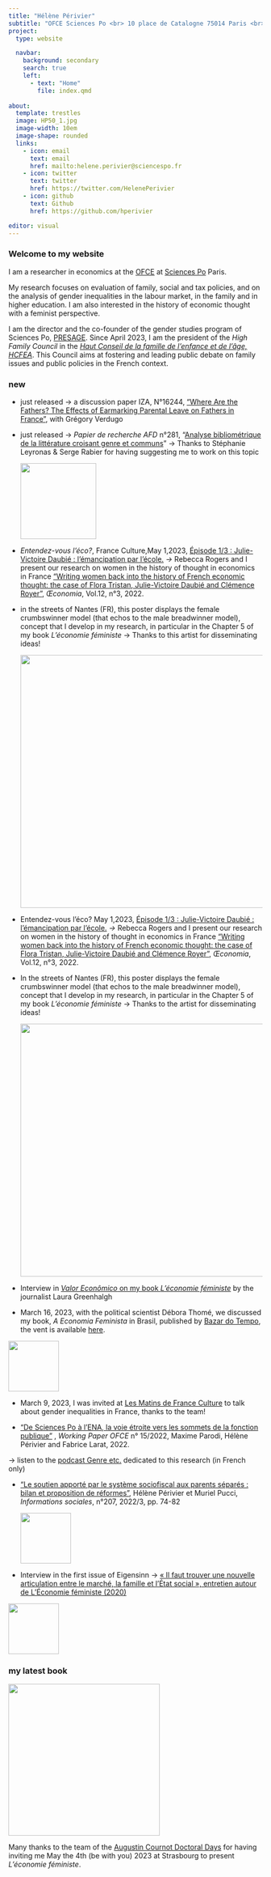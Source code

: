 ```yaml
---
title: "Hélène Périvier"
subtitle: "OFCE Sciences Po <br> 10 place de Catalogne 75014 Paris <br> {{< fa phone >}} +33 1 44 18 54 92"
project:
  type: website

  navbar:
    background: secondary
    search: true
    left:
      - text: "Home"
        file: index.qmd
  
about:
  template: trestles
  image: HP50_1.jpg
  image-width: 10em
  image-shape: rounded
  links:
    - icon: email
      text: email
      href: mailto:helene.perivier@sciencespo.fr
    - icon: twitter
      text: twitter
      href: https://twitter.com/HelenePerivier
    - icon: github
      text: Github
      href: https://github.com/hperivier

editor: visual
---
```


### Welcome to my website

I am a researcher in economics at the [OFCE](https://www.ofce.sciences-po.fr/en/) at [Sciences Po](https://www.sciencespo.fr/en/) Paris.

My research focuses on evaluation of family, social and tax policies, and on the analysis of gender inequalities in the labour market, in the family and in higher education. I am also interested in the history of economic thought with a feminist perspective.

I am the director and the co-founder of the gender studies program of Sciences Po, [PRESAGE](https://www.sciencespo.fr/programme-presage/fr.html). Since April 2023, I am the president of the *High Family Council* in the [*Haut Conseil de la famille de l'enfance et de l'âge, HCFEA*](https://www.hcfea.fr/). This Council aims at fostering and leading public debate on family issues and public policies in the French context.

### new

-   just released -\> a discussion paper IZA, N°16244, ["Where Are the Fathers? The Effects of Earmarking Parental Leave on Fathers in France"](pdf/iaz_cp.pdf), with Grégory Verdugo

-   just released -\> *Papier de recherche AFD* n°281, "[Analyse bibliométrique de la littérature croisant genre et communs](https://www.afd.fr/fr/ressources/analyse-bibliometrique-de-la-litterature-croisant-genre-et-communs)" -\> Thanks to Stéphanie Leyronas & Serge Rabier for having suggesting me to work on this topic

    ![](images/afd.PNG){width="150"}

-   *Entendez-vous l'éco?*, France Culture,May 1,2023, [Épisode 1/3 : Julie-Victoire Daubié : l'émancipation par l'école.](https://www.radiofrance.fr/franceculture/podcasts/entendez-vous-l-eco/julie-victoire-daubie-l-emancipation-par-l-ecole-6369764) *-\>* Rebecca Rogers and I present our research on women in the history of thought in economics in France ["Writing women back into the history of French economic thought: the case of Flora Tristan, Julie-Victoire Daubié and Clémence Royer"](https://journals.openedition.org/oeconomia/13633), *Œconomia*, Vol.12, n°3, 2022.

-   in the streets of Nantes (FR), this poster displays the female crumbswinner model (that echos to the male breadwinner model), concept that I develop in my research, in particular in the Chapter 5 of my book *L'économie féministe* -\> Thanks to this artist for disseminating ideas!

    ![](images/affiches.jpg){width="500"}

-   Entendez-vous l'éco? May 1,2023, [Épisode 1/3 : Julie-Victoire Daubié : l'émancipation par l'école.](https://www.radiofrance.fr/franceculture/podcasts/entendez-vous-l-eco/julie-victoire-daubie-l-emancipation-par-l-ecole-6369764) *-\>* Rebecca Rogers and I present our research on women in the history of thought in economics in France ["Writing women back into the history of French economic thought: the case of Flora Tristan, Julie-Victoire Daubié and Clémence Royer"](https://journals.openedition.org/oeconomia/13633), *Œconomia*, Vol.12, n°3, 2022.

-   In the streets of Nantes (FR), this poster displays the female crumbswinner model (that echos to the male breadwinner model), concept that I develop in my research, in particular in the Chapter 5 of my book *L'économie féministe* -\> Thanks to the artist for disseminating ideas!

    ![](/images/gagnemiettes.jpg){width="500"}

-   Interview in [*Valor Econômico* on my book *L'économie féministe*](pdf/valor.pdf) by the journalist Laura Greenhalgh

-   March 16, 2023, with the political scientist Débora Thomé, we discussed my book, *A Economia Feminista* in Brasil, published by [Bazar do Tempo](https://bazardotempo.com.br/), the vent is available [here](https://www.youtube.com/watch?v=XfWymYwPUMU).

![](images/tempo1.jpg){fig-align="center" width="100"}

-   March 9, 2023, I was invited at [Les Matins de France Culture](https://www.radiofrance.fr/franceculture/podcasts/l-invite-e-des-matins/retraites-pouvoir-d-achat-inflation-les-femmes-grandes-perdantes-4298508) to talk about gender inequalities in France, thanks to the team!

-   ["De Sciences Po à l'ENA, la voie étroite vers les sommets de la fonction publique"](https://www.ofce.sciences-po.fr/pdf/dtravail/OFCEWP2022-15.pdf) , *Working Paper OFCE* n° 15/2022, Maxime Parodi, Hélène Périvier and Fabrice Larat, 2022.

-\> listen to the [podcast Genre etc.](https://podcast.ausha.co/sciencespo-presage-genre-etc/les-femmes-dans-le-concours-d-entree-a-l-ecole-nationale-d-administration) dedicated to this research (in French only)

-   ["Le soutien apporté par le système sociofiscal aux parents séparés : bilan et proposition de réformes"](pdf/info_sociales.pdf), Hélène Périvier et Muriel Pucci, *Informations sociales*, n°207, 2022/3, pp. 74-82

    ![](images/paste-4ABFB0E7.png){fig-align="center" width="100"}

-   Interview in the first issue of Eigensinn -\> [« Il faut trouver une nouvelle articulation entre le marché, la famille et l'État social », entretien autour de L'Économie féministe (2020)](https://www.lcdpu.fr/livre/?GCOI=27000100089780&fa=sommaire)

![](images/paste-149EAE4E.png){fig-align="center" width="100"}

### my latest book

![](/images/double_couv.jpg){fig-align="center" width="300"}

Many thanks to the team of the [Augustin Cournot Doctoral Days](https://acdd.sciencesconf.org/) for having inviting me May the 4th (be with you) 2023 at Strasbourg to present *L'économie féministe*.

